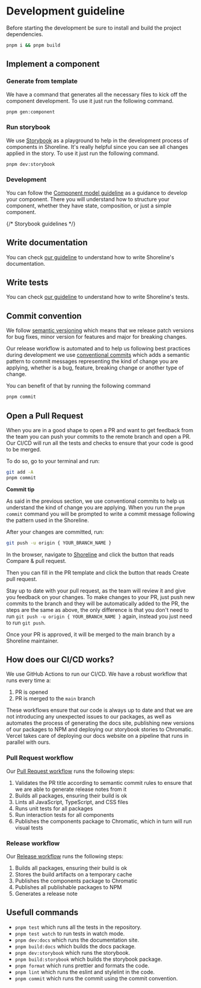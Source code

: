 
# Development guideline

Before starting the development be sure to install and build the project dependencies.

```bash
pnpm i && pnpm build
```

## Implement a component

<Steps>

### Generate from template

We have a command that generates all the necessary files to kick off the component development. To use it just run the following command.

```sh
pnpm gen:component
```

### Run storybook

We use [Storybook](https://storybook.js.org/) as a playground to help in the development process of components in Shoreline. It's really helpful since you can see all changes applied in the story. To use it just run the following command.

```sh
pnpm dev:storybook
```

### Development

You can follow the [Component model guideline](/guides/engineering-contribution/component-model) as a guidance to develop your component. There you will understand how to structure your component, whether they have state, composition, or just a simple component.

</Steps>
{/* Storybook guidelines */}

## Write documentation

You can check [our guideline](/guides/engineering-contribution/documentation-guideline) to understand how to write Shoreline's documentation.

## Write tests

You can check [our guideline](/guides/engineering-contribution/test-guideline) to understand how to write Shoreline's tests.

## Commit convention

We follow [semantic versioning](https://semver.org/) which means that we release patch versions for bug fixes, minor version for features and major for breaking changes.

Our release workflow is automated and to help us following best practices during development we use [conventional commits](https://www.conventionalcommits.org/en/v1.0.0/) which adds a semantic pattern to commit messages representing the kind of change you are applying, whether is a bug, feature, breaking change or another type of change.

You can benefit of that by running the following command

```sh
pnpm commit
```

## Open a Pull Request

When you are in a good shape to open a PR and want to get feedback from the team you can push your commits to the remote branch and open a PR.
Our CI/CD will run all the tests and checks to ensure that your code is good to be merged.

To do so, go to your terminal and run:

```sh
git add -A
pnpm commit
```

**Commit tip**

As said in the previous section, we use conventional commits to help us understand the kind of change you are applying.
When you run the `pnpm commit` command you will be prompted to write a commit message following the pattern used in the Shoreline.

After your changes are committed, run:

```sh
git push -u origin { YOUR_BRANCH_NAME }
```

In the browser, navigate to [Shoreline](https://github.com/vtex/shoreline/compare) and click the button that reads Compare & pull request.

Then you can fill in the PR template and click the button that reads Create pull request.

Stay up to date with your pull request, as the team will review it and give you feedback on your changes.
To make changes to your PR, just push new commits to the branch and they will be automatically added to the PR, the steps are the same as above, the only difference is that you
don't need to run `git push -u origin { YOUR_BRANCH_NAME }` again, instead you just need to run `git push`.

Once your PR is approved, it will be merged to the main branch by a Shoreline maintainer.

## How does our CI/CD works?

We use GitHub Actions to run our CI/CD. We have a robust workflow that runs every time a:

1. PR is opened
2. PR is merged to the `main` branch

These workflows ensure that our code is always up to date and that we are not introducing any unexpected issues to our packages, as well as automates the process of generating the docs site, publishing new versions of our packages to NPM and deploying our storybook stories to Chromatic. Vercel takes care of deploying our docs website on a pipeline that runs in parallel with ours.

### Pull Request workflow

Our [Pull Request workflow](.github/workflows/pr.yml) runs the following steps:

1. Validates the PR title according to semantic commit rules to ensure that we are able to generate release notes from it
2. Builds all packages, ensuring their build is ok
3. Lints all JavaScript, TypeScript, and CSS files
4. Runs unit tests for all packages
5. Run interaction tests for all components
6. Publishes the components package to Chromatic, which in turn will run visual tests

### Release workflow

Our [Release workflow](.github/workflows/release.yml) runs the following steps:

1. Builds all packages, ensuring their build is ok
2. Stores the build artifacts on a temporary cache
3. Publishes the components package to Chromatic
4. Publishes all publishable packages to NPM
5. Generates a release note

## Usefull commands

- `pnpm test` which runs all the tests in the repository.
- `pnpm test watch` to run tests in watch mode.
- `pnpm dev:docs` which runs the documentation site.
- `pnpm build:docs` which builds the docs package.
- `pnpm dev:storybook` which runs the storybook.
- `pnpm build:storybook` which builds the storybook package.
- `pnpm format` which runs prettier and formats the code.
- `pnpm lint` which runs the eslint and stylelint in the code.
- `pnpm commit` which runs the commit using the commit convention.
